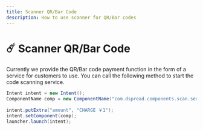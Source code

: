```yaml
---
title: Scanner QR/Bar Code
description: How to use scanner for QR/Bar codes
---
```


# ☄️ Scanner QR/Bar Code

Currently we provide the QR/Bar code payment function in the form of a service for customers to use. You can call the following method to start the code scanning service.

```java
Intent intent = new Intent();
ComponentName comp = new ComponentName("com.dspread.components.scan.service", "com.dspread.components.scan.service.ScanActivity");
 
intent.putExtra("amount", "CHARGE ￥1");
intent.setComponent(comp);
launcher.launch(intent);
